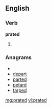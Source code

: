 ==English==

===Verb===
'''prated'''

# {{past of|[[prate]]}}

===Anagrams===
* {{alphagram|adeprt}}
* [[depart#English|depart]]
* [[parted#English|parted]]
* [[petard#English|petard]]
* [[tarped#English|tarped]]

[[mg:prated]]
[[vi:prated]]